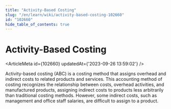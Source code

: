 ```yaml
---
title: "Activity-Based Costing"
slug: "/en/learn/wiki/activity-based-costing-102660"
id: "102660"
hide_table_of_contents: true
---
```



# Activity-Based Costing

<ArticleMeta id={102660} updatedAt={'2023-09-26 13:59:02'} />
<div className='border-solid border-b border-t-0 my-4 border-[var(--ifm-color-gray-300)]' />

Activity-based costing (ABC) is a costing method that assigns overhead and indirect costs to related products and services. This accounting method of costing recognizes the relationship between costs, overhead activities, and manufactured products, assigning indirect costs to products less arbitrarily than traditional costing methods. However, some indirect costs, such as management and office staff salaries, are difficult to assign to a product.
